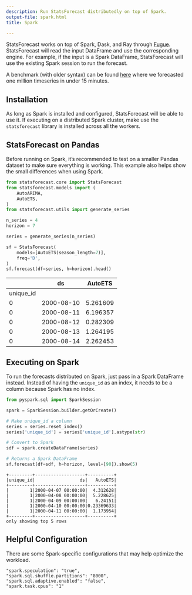 ```yaml
---
description: Run StatsForecast distributedly on top of Spark.
output-file: spark.html
title: Spark

---
```


StatsForecast works on top of Spark, Dask, and Ray through
[Fugue](https://github.com/fugue-project/fugue/). StatsForecast will
read the input DataFrame and use the corresponding engine. For example,
if the input is a Spark DataFrame, StatsForecast will use the existing
Spark session to run the forecast.

A benchmark (with older syntax) can be found
[here](https://towardsdatascience.com/distributed-forecast-of-1m-time-series-in-under-15-minutes-with-spark-nixtla-and-fugue-e9892da6fd5c)
where we forecasted one million timeseries in under 15 minutes.

## Installation

As long as Spark is installed and configured, StatsForecast will be able
to use it. If executing on a distributed Spark cluster, make use the
`statsforecast` library is installed across all the workers.

## StatsForecast on Pandas

Before running on Spark, it’s recommended to test on a smaller Pandas
dataset to make sure everything is working. This example also helps show
the small differences when using Spark.

```python
from statsforecast.core import StatsForecast
from statsforecast.models import ( 
    AutoARIMA,
    AutoETS,
)
from statsforecast.utils import generate_series

n_series = 4
horizon = 7

series = generate_series(n_series)

sf = StatsForecast(
    models=[AutoETS(season_length=7)],
    freq='D',
)
sf.forecast(df=series, h=horizon).head()
```

|           | ds         | AutoETS  |
|-----------|------------|----------|
| unique_id |            |          |
| 0         | 2000-08-10 | 5.261609 |
| 0         | 2000-08-11 | 6.196357 |
| 0         | 2000-08-12 | 0.282309 |
| 0         | 2000-08-13 | 1.264195 |
| 0         | 2000-08-14 | 2.262453 |

## Executing on Spark

To run the forecasts distributed on Spark, just pass in a Spark
DataFrame instead. Instead of having the `unique_id` as an index, it
needs to be a column because Spark has no index.

```python
from pyspark.sql import SparkSession

spark = SparkSession.builder.getOrCreate()
```


```python
# Make unique_id a column
series = series.reset_index()
series['unique_id'] = series['unique_id'].astype(str)

# Convert to Spark
sdf = spark.createDataFrame(series)

# Returns a Spark DataFrame
sf.forecast(df=sdf, h=horizon, level=[90]).show(5)
```

``` text
+---------+-------------------+----------+
|unique_id|                 ds|   AutoETS|
+---------+-------------------+----------+
|        1|2000-04-07 00:00:00|  4.312628|
|        1|2000-04-08 00:00:00|  5.228625|
|        1|2000-04-09 00:00:00|   6.24151|
|        1|2000-04-10 00:00:00|0.23369633|
|        1|2000-04-11 00:00:00|  1.173954|
+---------+-------------------+----------+
only showing top 5 rows
```

## Helpful Configuration

There are some Spark-specific configurations that may help optimize the
workload.

``` text
"spark.speculation": "true",
"spark.sql.shuffle.partitions": "8000",
"spark.sql.adaptive.enabled": "false",
"spark.task.cpus": "1"
```

